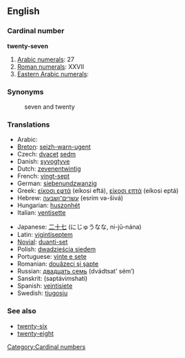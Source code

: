 ==English==

=== Cardinal number ===
'''twenty-seven'''

#[[w:Arabic numerals|Arabic numerals]]: 27
#[[w:Roman numerals|Roman numerals]]: XXVII
#[[w:Eastern Arabic numerals|Eastern Arabic numerals]]: {{ARchar|[[٢٧]]}}

=== Synonyms ===
:seven and twenty

=== Translations ===
{{top}}
*Arabic: {{ARchar|[[سبعة وعشرين]]}} {{Unicode|(sábʕa w-ʕišrí:n)}}
*[[Breton]]: [[seizh-warn-ugent]]
*Czech: [[dvacet]] [[sedm]]
*Danish: [[syvogtyve]]
*Dutch: [[zevenentwintig]]
*French: [[vingt-sept]] {{m}}
*German: [[siebenundzwanzig]]
*Greek: [[είκοσι εφτά]] (eíkosi eftá), [[είκοσι επτά]] (eíkosi eptá)
*Hebrew: [[עשרים־ושבעה]] (esrím və-šivá)
*Hungarian: [[huszonhét]]
*Italian: [[ventisette]] {{m}}
{{mid}}
*Japanese: [[二十七]] (にじゅうなな, ni-jū-nána)
*Latin: [[vigintiseptem]]
*[[Novial]]: [[duanti-set]]
*Polish: [[dwadzieścia siedem]]
*Portuguese: [[vinte e sete]] {{m}}
*Romanian: [[douăzeci şi şapte]]
*Russian: [[двадцать семь]] (dvádtsat’ sém’)
*Sanskrit: (saptávi''m''shati)
*Spanish: [[veintisiete]]
*Swedish: [[tjugosju]]
{{bottom}}

=== See also ===
*[[twenty-six]]
*[[twenty-eight]]

[[Category:Cardinal numbers]]